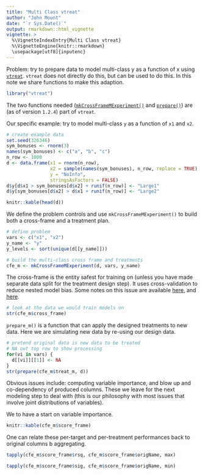 ```yaml
---
title: "Multi Class vtreat"
author: "John Mount"
date: "`r Sys.Date()`"
output: rmarkdown::html_vignette
vignette: >
  %\VignetteIndexEntry{Multi Class vtreat}
  %\VignetteEngine{knitr::rmarkdown}
  \usepackage[utf8]{inputenc}
---
```


Problem: try to prepare data to model multi-class y as a function of x using [`vtreat`](https://github.com/WinVector/vtreat). `vtreat` does not directly do this, but can be used to do this.  In this note we share functions to make this adaption.

```r
library("vtreat")
```

The two functions needed ([`mkCrossFrameMExperiment()`](https://winvector.github.io/vtreat/reference/mkCrossFrameMExperiment.html) and [`prepare()`](https://winvector.github.io/vtreat/reference/prepare.html)) are (as of version `1.2.4`) part of `vtreat`.

Our specific example: try to model multi-class `y` as a function of `x1` and `x2`.

```r
# create example data
set.seed(326346)
sym_bonuses <- rnorm(3)
names(sym_bonuses) <- c("a", "b", "c")
n_row <- 1000
d <- data.frame(x1 = rnorm(n_row),
                x2 = sample(names(sym_bonuses), n_row, replace = TRUE),
                y = "NoInfo",
                stringsAsFactors = FALSE)
d$y[d$x1 > sym_bonuses[d$x2] + runif(n_row)] <- "Large1"
d$y[sym_bonuses[d$x2] > d$x1 + runif(n_row)] <- "Large2"

knitr::kable(head(d))
```

We define the problem controls and use `mkCrossFrameMExperiment()` to build both a cross-frame and
a treatment plan.

```r
# define problem
vars <- c("x1", "x2")
y_name <- "y"
y_levels <- sort(unique(d[[y_name]]))

# build the multi-class cross frame and treatments
cfe_m <- mkCrossFrameMExperiment(d, vars, y_name)
```

The cross-frame is the entity safest for training on (unless you have made separate data split for the 
treatment design step). It uses cross-validation to reduce nested model bias. Some notes on this issue
are available [here](https://winvector.github.io/vtreat/articles/vtreatCrossFrames.html), and [here](https://github.com/WinVector/vtreat/blob/master/extras/vtreat.pdf).

```r
# look at the data we would train models on
str(cfe_m$cross_frame)
```

`prepare_m()` is a function that can apply the designed treatments to new data.  Here we are simulating new 
data by re-using our design data.

```r
# pretend original data is new data to be treated
# NA out top row to show processing
for(vi in vars) {
  d[[vi]][[1]] <- NA
}
str(prepare(cfe_m$treat_m, d))
```

Obvious issues include: computing variable importance, and blow up and co-dependency of produced columns.  These we leave for the next modeling step to deal with (this is our philosophy with most issues that involve joint distributions of variables).

We to have a start on variable importance.

```r
knitr::kable(cfe_m$score_frame)

```

One can relate these per-target and per-treatment performances back to original columns b aggregating.

```r

tapply(cfe_m$score_frame$rsq, cfe_m$score_frame$origName, max)

tapply(cfe_m$score_frame$sig, cfe_m$score_frame$origName, min)
```




